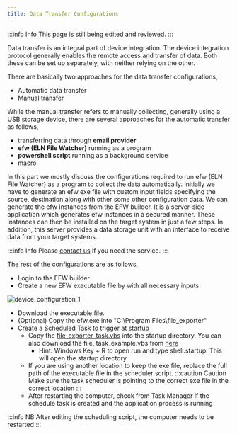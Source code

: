```yaml
---
title: Data Transfer Configurations
---
```


:::info Info
This page is still being edited and reviewed.
:::

Data transfer is an integral part of device integration. The device integration protocol generally enables the
remote access and transfer of data. Both these can be set up separately, with neither relying on the other.

There are basically two approaches for the data transfer configurations,

- Automatic data transfer
- Manual transfer

While the manual transfer refers to manually collecting, generally using a USB storage device, there are several
approaches for the automatic transfer as follows,

- transferring data through **email provider**
- **efw (ELN File Watcher)** running as a program
- **powershell script** running as a background service
- macro

In this part we mostly discuss the configurations required to run efw (ELN File Watcher) as a program to collect the
data automatically. Initially we have to generate an efw exe file with custom input fields specifying the source,
destination along with other some other configuration data. We can generate the efw instances from the EFW builder. It is a server-side application which generates efw instances in a secured manner. These instances can then be installed on the target system in just a few steps. In addition, this server provides a data storage unit with an interface to receive data from your target systems.

:::info Info
Please [contact us](/helpdesk) if you need the service.
:::

The rest of the configurations are as follows,

- Login to the EFW builder
- Create a new EFW executable file by with all necessary inputs

![device_configuration_1](/img/device_configuration_1.png)

- Download the executable file.
- (Optional) Copy the efw.exe into "C:\Program Files\file_exporter"
- Create a Scheduled Task to trigger at startup
  - Copy the [file_exporter_task.vbs](/files/file_exporter_task.vbs) into the startup directory. You can also
    download the file, task_example.vbs from [here](https://github.com/ComPlat/ELN_file_watcher/releases/tag/latest)
    - Hint: Windows Key + R to open run and type shell:startup. This will open the startup directory
  - If you are using another location to keep the exe file, replace the full path of the executable file in the
    scheduler script.
    :::caution Caution
    Make sure the task scheduler is pointing to the correct exe file in the correct location
    :::
  - After restarting the computer, check from Task Manager if the schedule task is created and the application
    process is running

:::info NB
After editing the scheduling script, the computer needs to be restarted
:::
